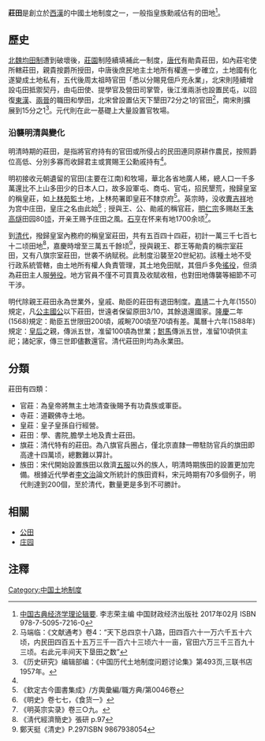 {{Otheruses|other=中国人民解放军开国中将|庄田 (中将)}}
'''莊田'''是創立於[[西漢|西漢]]的中國土地制度之一，一般指皇族勳戚佔有的田地<ref name=":0">[https://books.google.com/books?id=utxyDwAAQBAJ&pg=PT292&lpg=PT292&dq=%E5%BA%84%E7%94%B0&source=bl&ots=ezYN3_gk1v&sig=ACfU3U3HoSjXKinMNDDH9cWlXAiE-ozEuw&hl=zh-TW&sa=X&ved=2ahUKEwjtl5CJ8c7zAhVXrJ4KHcY1DgcQ6AF6BAglEAM#v=onepage&q=%E5%BA%84%E7%94%B0&f=false 中国古典经济学理论辑要]. 李志荣主编 中国财政经济出版社 2017年02月 ISBN 978-7-5095-7216-0</ref>。


==歷史==
[[北魏|北魏]][[均田制|均田制]]遭到破壞後，[[莊園|莊園]]制陸續填補此一制度，[[唐代|唐代]]有勛貴莊田，如內莊宅使所轄莊田，親貴按爵所授田，中唐後庶民地主土地所有權進一步確立，土地國有化遂變成土地私有，五代後周太祖時官田「悉以分賜見佃戶充永業」，北宋則陸續增設屯田抵禦契丹，由屯田使、提學官及營田司掌管，後江淮兩浙也設置民屯，以回復[[東漢|東漢]]、[[兩晉|兩晉]]的職田和學田，北宋曾設置佔天下墾田72分之1的官田<ref>马端临：《文献通考》卷4：“天下总四京十八路，田四百六十一万六千五十六顷，内民田四百五十五万三千一百六十三顷六十一亩，官田六万三千三百九十三顷。右此元丰间天下垦田之数”</ref>，南宋則擴展到15分之1<ref>《历史研究》编辑部编：《中国历代土地制度问题讨论集》第493页,三联书店1957年。</ref>。元代則在此一基礎上大量設置官牧場。

===沿襲明清與變化===
明清時期的莊田，是指將官府持有的官田或所侵占的民田連同原耕作農民，按照爵位高低、分別多寡而收歸君主或賞賜王公勳戚持有<ref name=":0" />。

明初接收元朝遺留的官田(主要在江南)和牧場，華北各省地廣人稀，總人口一千多萬還比不上山多田少的日本人口，故多設軍屯、商屯、官屯，招民墾荒，撥歸皇室的稱皇莊，如[[上林苑監|上林苑監]]土地，上林苑署即皇莊不隸京府<ref>《欽定古今圖書集成》/方輿彙編/職方典/第0046卷</ref>。英宗時，没收[[曹吉祥|曹吉祥]]地为宫中庄田，皇庄之名由此始<ref>《明史》卷七七，《食货一》</ref>﹔授與王、公、勛戚的稱官莊，[[明仁宗|明仁宗]]多赐赵王[[朱高燧|朱高燧]]田园80[[顷|顷]]，开亲王赐予庄田之風。[[石亨|石亨]]在怀来有地1700余顷<ref>《明英宗实录》卷三○九。</ref>。

到[[清代|清代]]，撥歸皇室內務府的稱皇室莊田，共有五百四十四莊，初計一萬三千七百七十二顷田地<ref>《淸代經濟簡史》張研 p.97</ref>，嘉慶時增至三萬五千餘顷<ref>鄭天挺《清史》P.297ISBN 9867938054</ref>，授與親王、郡王等勛貴的稱宗室莊田，又有八旗宗室莊田，世袭不纳赋税。此制度沿襲至20世紀初。該種土地不受行政系統管轄，由土地所有權人負責管理，其土地免田賦，其佃戶多免[[徭役|徭役]]，但須為莊田主人服[[勞役|勞役]]。地方官員不僅不可買賣及收賦收租，也對田地傳襲等細節不可干涉。

明代除親王莊田永為世業外，皇戚、勛臣的莊田有退田制度。[[嘉靖|嘉靖]]二十九年(1550)規定，凡[[公主|公主]][[國公|國公]]以下莊田，世遠者保留原田3/10，其餘退還國家。[[隆庆_(明朝)|隆慶]]二年(1568)規定：勛臣五世限田200頃，戚畹700頃至70頃有差。萬曆十六年(1588年)規定：[[皇后|皇后]]之親，傳派五世，准留100頃為世業；[[駙馬|駙馬]]傳派五世，准留10頃供主祀；諸妃家，傳三世即儘數還官。清代莊田則均為永業田。
==分類==
莊田有四類：
* 官莊：為皇帝將無主土地清查後賜予有功貴族或軍臣。
* 寺莊：道觀佛寺土地。
* 皇莊：皇子皇孫自行經營。
* 莊田：學、書院,膽學土地及責士莊田。
* 旗莊：清代特有的莊田。為八旗官兵圈占，僅北京直隸一帶駐防官兵的旗田即高達十四萬顷，總數難以算計。
* 族田：宋代開始設置族田以救濟[[五服|五服]]以外的族人，明清時期族田的設置更加完備。根據近代學者[[李文治|李文治]]論文所統計的族田資料，宋元時期有70多個例子，明代則達到200個，至於清代，數量更是多到不可勝計。

==相關==
*[[公田|公田]]
*[[庄园|庄园]]

== 注釋 ==
{{Reflist|2}}

[[Category:中国土地制度|Category:中国土地制度]]